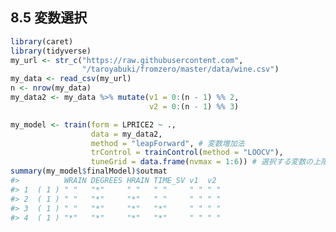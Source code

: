 ## 8.5 変数選択

```r
library(caret)
library(tidyverse)
my_url <- str_c("https://raw.githubusercontent.com",
                "/taroyabuki/fromzero/master/data/wine.csv")
my_data <- read_csv(my_url)
n <- nrow(my_data)
my_data2 <- my_data %>% mutate(v1 = 0:(n - 1) %% 2,
                               v2 = 0:(n - 1) %% 3)
```

```r
my_model <- train(form = LPRICE2 ~ .,
                  data = my_data2,
                  method = "leapForward", # 変数増加法
                  trControl = trainControl(method = "LOOCV"),
                  tuneGrid = data.frame(nvmax = 1:6)) # 選択する変数の上限
summary(my_model$finalModel)$outmat
#>          WRAIN DEGREES HRAIN TIME_SV v1  v2 
#> 1  ( 1 ) " "   "*"     " "   " "     " " " "
#> 2  ( 1 ) " "   "*"     "*"   " "     " " " "
#> 3  ( 1 ) " "   "*"     "*"   "*"     " " " "
#> 4  ( 1 ) "*"   "*"     "*"   "*"     " " " "
```

